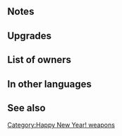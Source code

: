 {{SkillPage Tabs}}{{Weapon Infobox
|tagid=SID_破魔矢＋
|weaponType=Bow
|weaponName={{PAGENAME}}
|altWeaponName=Hama Ya Plus
|might=12
|range=2
|effectiveness=flying
|effect=Effective against flying foes.<br>Grants Def/Res+2 to allies within 2 spaces during combat.
|cost=300
|exclusive=0
|userVersion1=Bow|userVersion2=Arrow|statModifiers=0,12,0,0,0
|required=Hama Ya
|refinePaths=default
|refineSP=350
|refineMedals=500
|refineStones=50
|properties=
}}
==Notes==
{{Effective damage bonus|flying}}
{{Combat boosts}}
{{AlliesCombatEffect|effect=combat boost}}

==Upgrades==
{{Weapon Upgrade List}}
==List of owners==
{{Skill Hero List}}
==In other languages==
{{OtherLanguages
|japanese=破魔矢＋
|german=Hamaya+
|spanishEU=Hama Ya +
|spanishLA=Hama Ya +
|french=Hama Ya +
|italian=Hama Ya+
|chineseTW=破魔箭＋
|portuguese=Hama Ya+
}}
==See also==
{{See also skills|cond=Description LIKE '%Grants Def/Res+2 to allies within 2 spaces during combat.%'}}{{Weapons Navbox}}
[[Category:Happy New Year! weapons]]